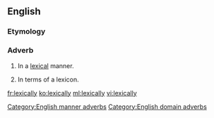 ==English==

===Etymology===
{{suffix|lexical|ly}}

===Adverb===
{{en-adv|-}}

# {{context|manner}} In a [[lexical]] manner.
# {{context|domain}} In terms of a lexicon.

[[Category:English manner adverbs]]
[[Category:English domain adverbs]]

[[fr:lexically]]
[[ko:lexically]]
[[ml:lexically]]
[[vi:lexically]]